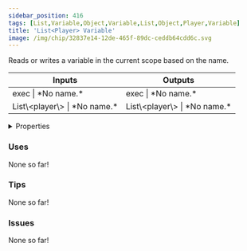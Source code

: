 ```yaml
---
sidebar_position: 416
tags: [List,Variable,Object,Variable,List,Object,Player,Variable]
title: 'List<Player> Variable'
image: /img/chip/32837e14-12de-465f-89dc-ceddb64cdd6c.svg
---
```


Reads or writes a variable in the current scope based on the name.



<IChip uuid="32837e14-12de-465f-89dc-ceddb64cdd6c"/>

<table><thead><tr><th>Inputs</th><th>Outputs</th></tr></thead><tbody><tr><td>exec | *No name.*</td><td>exec | *No name.*</td></tr><tr><td>List\&lt;player\&gt; | *No name.*</td><td>List\&lt;player\&gt; | *No name.*</td></tr></tbody></table>

<details>
  <summary>Properties</summary>
  <div>
    <div>
    <table>
      <tbody>
        <tr>
          <td>Is beta required?</td>
          <td>No</td>
        </tr>
        <tr>
          <td>Is chip a trolling risk?</td>
          <td>No</td>
        </tr>
        <tr>
          <td>Is chip a role assignment risk?</td>
          <td>No</td>
        </tr>
        <tr>
          <td>Chip UUID</td>
          <td>32837e14-12de-465f-89dc-ceddb64cdd6c</td>
        </tr>
        <tr>
          <td>Room availability</td>
          <td>Available everywhere</td>
        </tr>
      </tbody>
    </table>
    </div>
  </div>
</details>

### Uses

None so far!

### Tips

None so far!

### Issues

None so far!